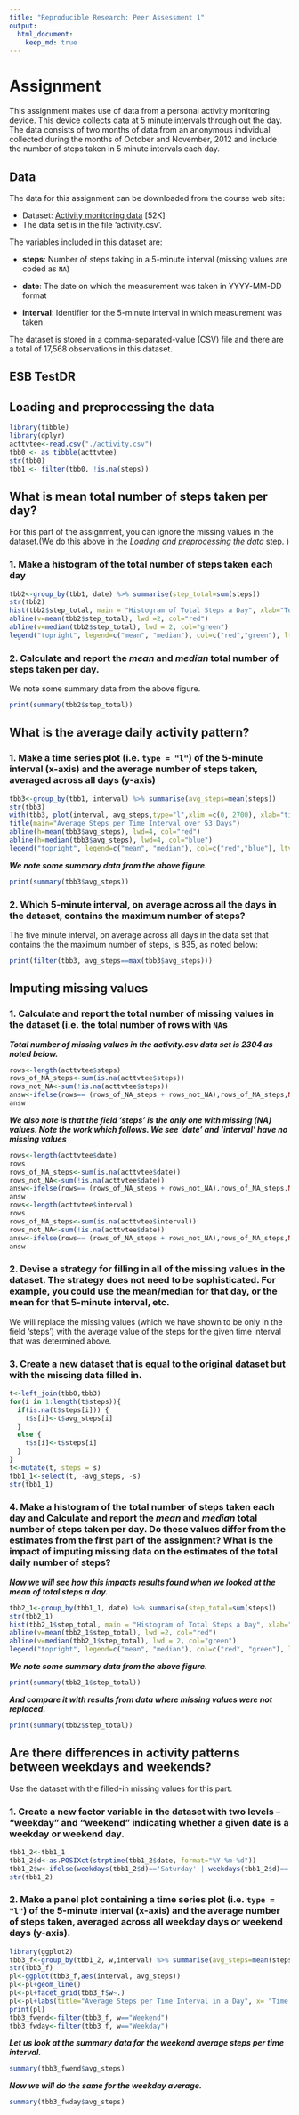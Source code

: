 ```yaml
---
title: "Reproducible Research: Peer Assessment 1"
output: 
  html_document:
    keep_md: true
---
```


# Assignment
This assignment makes use of data from a personal activity monitoring
device. This device collects data at 5 minute intervals through out the
day. The data consists of two months of data from an anonymous
individual collected during the months of October and November, 2012
and include the number of steps taken in 5 minute intervals each day.

## Data

The data for this assignment can be downloaded from the course web
site:

* Dataset: [Activity monitoring data](https://d396qusza40orc.cloudfront.net/repdata%2Fdata%2Factivity.zip) [52K]
* The data set is in the file 'activity.csv'.

The variables included in this dataset are:

* **steps**: Number of steps taking in a 5-minute interval (missing
    values are coded as `NA`)

* **date**: The date on which the measurement was taken in YYYY-MM-DD
    format

* **interval**: Identifier for the 5-minute interval in which
    measurement was taken


The dataset is stored in a comma-separated-value (CSV) file and there
are a total of 17,568 observations in this
dataset.

## ESB TestDR
## Loading and preprocessing the data
```r
library(tibble)
library(dplyr)
acttvtee<-read.csv("./activity.csv")
tbb0 <- as_tibble(acttvtee)
str(tbb0)
tbb1 <- filter(tbb0, !is.na(steps))
```


## What is mean total number of steps taken per day?

For this part of the assignment, you can ignore the missing values in
the dataset.(We do this above in the *Loading and preprocessing the data* step. )

### **1. Make a histogram of the total number of steps taken each day**


```r
tbb2<-group_by(tbb1, date) %>% summarise(step_total=sum(steps))
str(tbb2)
hist(tbb2$step_total, main = "Histogram of Total Steps a Day", xlab="Total Steps A Day")
abline(v=mean(tbb2$step_total), lwd =2, col="red")
abline(v=median(tbb2$step_total), lwd = 2, col="green")
legend("topright", legend=c("mean", "median"), col=c("red","green"), lty=1:1, lwd=4:4, cex=0.8)

```

### **2. Calculate and report the *mean* and *median* total number of steps taken per day**.

We note some summary data from the above figure.


```r
print(summary(tbb2$step_total))
```  
## What is the average daily activity pattern?


### **1. Make a time series plot (i.e. `type = "l"`) of the 5-minute interval (x-axis) and the average number of steps taken, averaged across all days (y-axis)**


```r
tbb3<-group_by(tbb1, interval) %>% summarise(avg_steps=mean(steps))
str(tbb3)
with(tbb3, plot(interval, avg_steps,type="l",xlim =c(0, 2700), xlab="time interval during day", ylab="average steps"))
title(main="Average Steps per Time Interval over 53 Days")
abline(h=mean(tbb3$avg_steps), lwd=4, col="red")
abline(h=median(tbb3$avg_steps), lwd=4, col="blue")
legend("topright", legend=c("mean", "median"), col=c("red","blue"), lty=1:1, lwd=4:4, cex=0.8)

```


***We note some summary data from the above figure.***


```r
print(summary(tbb3$avg_steps))
```  
### **2. Which 5-minute interval, on average across all the days in the dataset, contains the maximum number of steps?**

 The five minute interval, on average across all days in the data set that 
 contains the the maximum number of steps, is 835, as noted below:
 
```r
print(filter(tbb3, avg_steps==max(tbb3$avg_steps)))
```

## Imputing missing values

### **1. Calculate and report the total number of missing values in the dataset (i.e. the total number of rows with `NA`s**

***Total number of missing values in the activity.csv data set is 2304 as noted below.***

```r
rows<-length(acttvtee$steps)
rows_of_NA_steps<-sum(is.na(acttvtee$steps))
rows_not_NA<-sum(!is.na(acttvtee$steps))
answ<-ifelse(rows== (rows_of_NA_steps + rows_not_NA),rows_of_NA_steps,NA)
answ
```

***We also note is that the field 'steps' is the only one with missing (NA) values. Note the
work which follows. We see 'date' and 'interval' have no missing values***

```r
rows<-length(acttvtee$date)
rows
rows_of_NA_steps<-sum(is.na(acttvtee$date))
rows_not_NA<-sum(!is.na(acttvtee$date))
answ<-ifelse(rows== (rows_of_NA_steps + rows_not_NA),rows_of_NA_steps,NA)
answ
rows<-length(acttvtee$interval)
rows
rows_of_NA_steps<-sum(is.na(acttvtee$interval))
rows_not_NA<-sum(!is.na(acttvtee$date))
answ<-ifelse(rows== (rows_of_NA_steps + rows_not_NA),rows_of_NA_steps,NA)
answ
```
### **2. Devise a strategy for filling in all of the missing values in the dataset. The strategy does not need to be sophisticated. For example, you could use the mean/median for that day, or the mean for that 5-minute interval, etc.**

We will replace the missing values (which we have shown to be only in the field 'steps') with the average value
of the steps for the given time interval that was determined above.

### **3. Create a new dataset that is equal to the original dataset but with the missing data filled in.**

```r
t<-left_join(tbb0,tbb3)
for(i in 1:length(t$steps)){
  if(is.na(t$steps[i])) {
    t$s[i]<-t$avg_steps[i]
  }
  else {
    t$s[i]<-t$steps[i]
  }
}
t<-mutate(t, steps = s)
tbb1_1<-select(t, -avg_steps, -s)
str(tbb1_1)
```

### **4. Make a histogram of the total number of steps taken each day and Calculate and report the *mean* and *median* total number of steps taken per day. Do these values differ from the estimates from the first part of the assignment? What is the impact of imputing missing data on the estimates of the total daily number of steps?**

***Now we will see how this impacts results found when we looked at the mean of total steps a day.***

```r
tbb2_1<-group_by(tbb1_1, date) %>% summarise(step_total=sum(steps))
str(tbb2_1)
hist(tbb2_1$step_total, main = "Histogram of Total Steps a Day", xlab="Total Steps A Day")
abline(v=mean(tbb2_1$step_total), lwd =2, col="red")
abline(v=median(tbb2_1$step_total), lwd = 2, col="green")
legend("topright", legend=c("mean", "median"), col=c("red", "green"), lty=1:1, lwd=4:4, cex=0.8)
```

***We note some summary data from the above figure.***


```r
print(summary(tbb2_1$step_total))
```  
***And compare it with results from data where missing values were not replaced.***

```r
print(summary(tbb2$step_total))
```  


## Are there differences in activity patterns between weekdays and weekends?

Use the dataset with the filled-in missing values for this part.

### **1. Create a new factor variable in the dataset with two levels -- "weekday" and "weekend" indicating whether a given date is a weekday or weekend day.**

```r
tbb1_2<-tbb1_1
tbb1_2$d<-as.POSIXct(strptime(tbb1_2$date, format="%Y-%m-%d"))
tbb1_2$w<-ifelse(weekdays(tbb1_2$d)=='Saturday' | weekdays(tbb1_2$d)=='Sunday', 'Weekend', 'Weekday')
str(tbb1_2)
```
### **2. Make a panel plot containing a time series plot (i.e. `type = "l"`) of the 5-minute interval (x-axis) and the average number of steps taken, averaged across all weekday days or weekend days (y-axis).**

```r
library(ggplot2)
tbb3_f<-group_by(tbb1_2, w,interval) %>% summarise(avg_steps=mean(steps))
str(tbb3_f)
pl<-ggplot(tbb3_f,aes(interval, avg_steps))
pl<-pl+geom_line()
pl<-pl+facet_grid(tbb3_f$w~.)
pl<-pl+labs(title="Average Steps per Time Interval in a Day", x= "Time Interval", y="Average Steps")
print(pl)
tbb3_fwend<-filter(tbb3_f, w=="Weekend")
tbb3_fwday<-filter(tbb3_f, w=="Weekday")
```

***Let us look at the summary data for the weekend average steps per time interval.***
```r
summary(tbb3_fwend$avg_steps)
```
***Now we will do the same for the weekday average.***
```r
summary(tbb3_fwday$avg_steps)
```